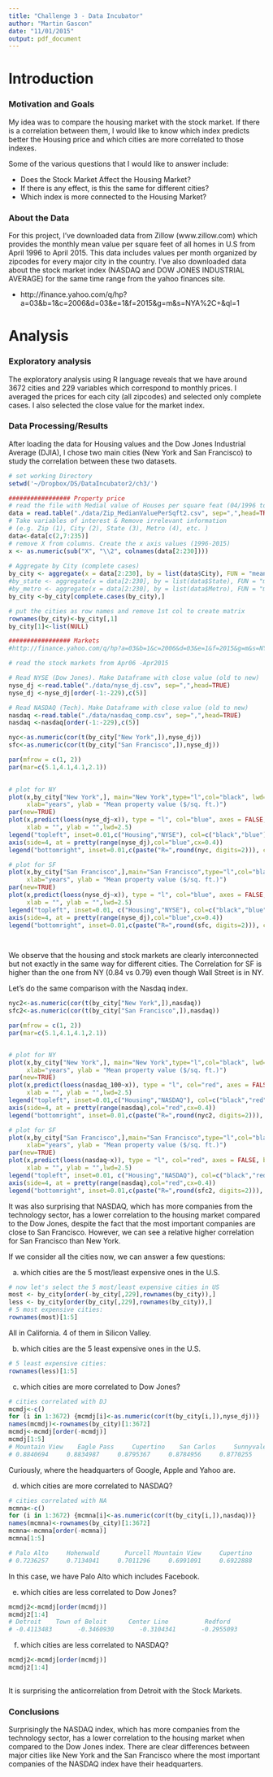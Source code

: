 ```yaml
---
title: "Challenge 3 - Data Incubator"
author: "Martin Gascon"
date: "11/01/2015"
output: pdf_document
---
```

# Introduction
### Motivation and Goals

My idea was to compare the housing market with the stock market. If there is a correlation between them, I would like to know which index predicts better the Housing price and which cities are more correlated to those indexes. 

Some of the various questions that I would like to answer include: 

* Does the Stock Market Affect the Housing Market?
* If there is any effect, is this the same for different cities?
* Which index is more connected to the Housing Market?


### About the Data

For this project, I’ve downloaded data from Zillow (www.zillow.com) which provides the monthly mean value per square feet of all homes in U.S from April 1996 to April 2015. This data includes values per month organized by zipcodes for every major city in the country. I’ve also downloaded data about the stock market index (NASDAQ and DOW JONES INDUSTRIAL AVERAGE) for the same time range from the yahoo finances site.

* http://finance.yahoo.com/q/hp?a=03&b=1&c=2006&d=03&e=1&f=2015&g=m&s=NYA%2C+&ql=1

# Analysis

### Exploratory analysis

The exploratory analysis using R language reveals that we have around 3672 cities   and 229 variables which correspond to monthly prices. I averaged the prices for each city (all zipcodes) and selected only complete cases. I also selected the close value for the market index. 


### Data Processing/Results

After loading the data for Housing values and the Dow Jones Industrial Average (DJIA), I chose two main cities (New York and San Francisco) to study the correlation between these two datasets.  
  

```r
# set working Directory
setwd('~/Dropbox/DS/DataIncubator2/ch3/') 

################# Property price
# read the file with Medial value of Houses per square feat (04/1996 to 04/2015)
data = read.table("./data/Zip_MedianValuePerSqft2.csv", sep=",",head=TRUE)                            
# Take variables of interest & Remove irrelevant information 
# (e.g. Zip (1), City (2), State (3), Metro (4), etc. )
data<-data[c(2,7:235)]
# remove X from columns. Create the x axis values (1996-2015)
x <- as.numeric(sub("X", "\\2", colnames(data[2:230])))
 
# Aggregate by City (complete cases)
by_city <- aggregate(x = data[2:230], by = list(data$City), FUN = "mean",na.rm = TRUE)
#by_state <- aggregate(x = data[2:230], by = list(data$State), FUN = "mean",na.rm = TRUE)
#by_metro <- aggregate(x = data[2:230], by = list(data$Metro), FUN = "mean",na.rm = TRUE)
by_city <-by_city[complete.cases(by_city),]

# put the cities as row names and remove 1st col to create matrix
rownames(by_city)<-by_city[,1]
by_city[1]<-list(NULL)

################# Markets
#http://finance.yahoo.com/q/hp?a=03&b=1&c=2006&d=03&e=1&f=2015&g=m&s=NYA%2C+&ql=1

# read the stock markets from Apr06 -Apr2015

# Read NYSE (Dow Jones). Make Dataframe with close value (old to new)
nyse_dj <-read.table("./data/nyse_dj.csv", sep=",",head=TRUE) 
nyse_dj <-nyse_dj[order(-1:-229),c(5)]

# Read NASDAQ (Tech). Make Dataframe with close value (old to new)
nasdaq <-read.table("./data/nasdaq_comp.csv", sep=",",head=TRUE) 
nasdaq <-nasdaq[order(-1:-229),c(5)]

nyc<-as.numeric(cor(t(by_city["New York",]),nyse_dj))
sfc<-as.numeric(cor(t(by_city["San Francisco",]),nyse_dj))

par(mfrow = c(1, 2))
par(mar=c(5.1,4.1,4.1,2.1))
 

# plot for NY
plot(x,by_city["New York",], main="New York",type="l",col="black", lwd=2.5,
     xlab="years", ylab = "Mean property value ($/sq. ft.)")
par(new=TRUE)
plot(x,predict(loess(nyse_dj~x)), type = "l", col="blue", axes = FALSE, bty = "n", 
     xlab = "", ylab = "",lwd=2.5)
legend("topleft", inset=0.01,c("Housing","NYSE"), col=c("black","blue"),lwd=c(2.5,2.5),cex=0.7)
axis(side=4, at = pretty(range(nyse_dj),col="blue",cx=0.4))
legend("bottomright", inset=0.01,c(paste("R=",round(nyc, digits=2))), col=c("black"),cex=0.7)

# plot for SF
plot(x,by_city["San Francisco",],main="San Francisco",type="l",col="black", lwd=2.5,
     xlab="years", ylab = "Mean property value ($/sq. ft.)")
par(new=TRUE)
plot(x,predict(loess(nyse_dj~x)), type = "l", col="blue", axes = FALSE, bty = "n", 
     xlab = "", ylab = "",lwd=2.5)
legend("topleft", inset=0.01, c("Housing","NYSE"), col=c("black","blue"),lwd=c(2.5,2.5),cex=0.7)
axis(side=4, at = pretty(range(nyse_dj),col="blue",cx=0.4))
legend("bottomright", inset=0.01,c(paste("R=",round(sfc, digits=2))), col=c("black"),cex=0.7)

 
```


We observe that the housing and stock markets are clearly interconnected but not exactly in the same way for different cities. The Correlation for SF is higher than the one from NY (0.84 vs 0.79) even though Wall Street is in NY. 

Let's do the same comparison with the Nasdaq index. 

```r

nyc2<-as.numeric(cor(t(by_city["New York",]),nasdaq))
sfc2<-as.numeric(cor(t(by_city["San Francisco",]),nasdaq))

par(mfrow = c(1, 2))
par(mar=c(5.1,4.1,4.1,2.1))


# plot for NY
plot(x,by_city["New York",], main="New York",type="l",col="black", lwd=2.5,
     xlab="years", ylab = "Mean property value ($/sq. ft.)")
par(new=TRUE)
plot(x,predict(loess(nasdaq_100~x)), type = "l", col="red", axes = FALSE, bty = "n", 
     xlab = "", ylab = "",lwd=2.5)
legend("topleft", inset=0.01,c("Housing","NASDAQ"), col=c("black","red"),lwd=c(2.5,2.5),cex=0.7)
axis(side=4, at = pretty(range(nasdaq),col="red",cx=0.4))
legend("bottomright", inset=0.01,c(paste("R=",round(nyc2, digits=2))), col=c("black"),cex=0.7)

# plot for SF
plot(x,by_city["San Francisco",],main="San Francisco",type="l",col="black", lwd=2.5,
     xlab="years", ylab = "Mean property value ($/sq. ft.)")
par(new=TRUE)
plot(x,predict(loess(nasdaq~x)), type = "l", col="red", axes = FALSE, bty = "n", 
     xlab = "", ylab = "",lwd=2.5)
legend("topleft", inset=0.01, c("Housing","NASDAQ"), col=c("black","red"),lwd=c(2.5,2.5),cex=0.7)
axis(side=4, at = pretty(range(nasdaq),col="red",cx=0.4))
legend("bottomright", inset=0.01,c(paste("R=",round(sfc2, digits=2))), col=c("black"),cex=0.7)

```

It was also surprising that NASDAQ, which has more companies from the technology sector, has a lower correlation to the housing market compared to the Dow Jones, despite the fact that the most important companies are close to San Francisco. However, we can see a relative higher correlation for San Francisco than New York. 

If we consider all the cities now, we can answer a few questions:

a) which cities are the 5 most/least expensive ones in the U.S. 
```r
# now let's select the 5 most/least expensive cities in US
most <- by_city[order(-by_city[,229],rownames(by_city)),] 
less <- by_city[order(by_city[,229],rownames(by_city)),]
# 5 most expensive cities:
rownames(most)[1:5]
```
All in California. 4 of them in Silicon Valley. 

b) which cities are the 5 least expensive ones in the U.S. 
```r
# 5 least expensive cities:
rownames(less)[1:5]
```
 
c) which cities are more correlated to Dow Jones?
```r
# cities correlated with DJ
mcmdj<-c()
for (i in 1:3672) {mcmdj[i]<-as.numeric(cor(t(by_city[i,]),nyse_dj))}
names(mcmdj)<-rownames(by_city)[1:3672]
mcmdj<-mcmdj[order(-mcmdj)]
mcmdj[1:5]
# Mountain View    Eagle Pass     Cupertino    San Carlos     Sunnyvale 
# 0.8840694     0.8834987     0.8795367     0.8784956     0.8770255 
```
Curiously, where the headquarters of Google, Apple and Yahoo are. 

d) which cities are more correlated to NASDAQ?
```r
# cities correlated with NA
mcmna<-c()
for (i in 1:3672) {mcmna[i]<-as.numeric(cor(t(by_city[i,]),nasdaq))}
names(mcmna)<-rownames(by_city)[1:3672]
mcmna<-mcmna[order(-mcmna)]
mcmna[1:5]

# Palo Alto     Hohenwald       Purcell Mountain View     Cupertino 
# 0.7236257     0.7134041     0.7011296     0.6991091     0.6922888 
```
In this case, we have Palo Alto which includes Facebook. 
 
e) which cities are less correlated to Dow Jones?
```r
mcmdj2<-mcmdj[order(mcmdj)]
mcmdj2[1:4]
# Detroit    Town of Beloit      Center Line          Redford  
# -0.4113483       -0.3460930       -0.3104341       -0.2955093   
```


f) which cities are less correlated to NASDAQ?
```r
mcmdj2<-mcmdj[order(mcmdj)]
mcmdj2[1:4]
 
```

It is surprising the anticorrelation from Detroit with the Stock Markets.

### Conclusions

Surprisingly the NASDAQ index, which has more companies from the technology sector, has a lower correlation to the housing market when compared to the Dow Jones index. There are clear differences between major cities like New York and the San Francisco where the most important companies of the NASDAQ index have their headquarters.   


